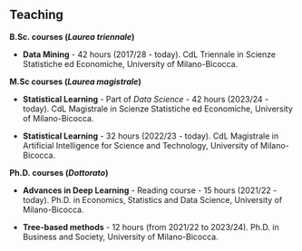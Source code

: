 ## Teaching {.central}

**B.Sc. courses (*Laurea triennale*)**

-   [**Data Mining**]{.text-primary} - 42 hours (2017/28 - today). CdL Triennale in Scienze Statistiche ed Economiche, University of Milano-Bicocca.

**M.Sc courses (*Laurea magistrale*)**

-   [**Statistical Learning**]{.text-primary} - Part of *Data Science* - 42 hours (2023/24 - today). CdL Magistrale in Scienze Statistiche ed Economiche, University of Milano-Bicocca.

-   [**Statistical Learning**]{.text-primary} - 32 hours (2022/23 - today). CdL Magistrale in Artificial Intelligence for Science and Technology, University of Milano-Bicocca.

**Ph.D. courses (*Dottorato*)**

-   [**Advances in Deep Learning**]{.text-primary} - Reading course - 15 hours (2021/22 - today). Ph.D. in Economics, Statistics and Data Science, University of Milano-Bicocca.

-   [**Tree-based methods**]{.text-primary} - 12 hours (from 2021/22 to 2023/24). Ph.D. in Business and Society, University of Milano-Bicocca.
